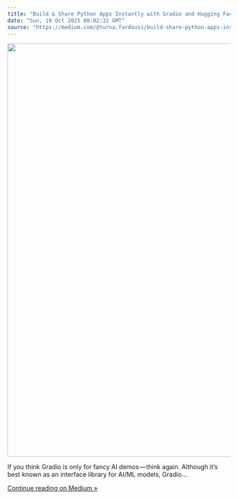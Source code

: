 ```yaml
---
title: "Build & Share Python Apps Instantly with Gradio and Hugging Face"
date: "Sun, 19 Oct 2025 00:02:32 GMT"
source: "https://medium.com/@turna.fardousi/build-share-python-apps-instantly-with-gradio-and-hugging-face-cb36d100d5e9?source=rss------python-5"
---
```


<div class="medium-feed-item"><p class="medium-feed-image"><a href="https://medium.com/@turna.fardousi/build-share-python-apps-instantly-with-gradio-and-hugging-face-cb36d100d5e9?source=rss------python-5"><img src="https://cdn-images-1.medium.com/max/932/1*7a9gs5XQqBiS380UMMZHtw.png" width="932" /></a></p><p class="medium-feed-snippet">If you think Gradio is only for fancy AI demos&#x200a;&#x2014;&#x200a;think again.
Although it&#x2019;s best known as an interface library for AI/ML models, Gradio&#x2026;</p><p class="medium-feed-link"><a href="https://medium.com/@turna.fardousi/build-share-python-apps-instantly-with-gradio-and-hugging-face-cb36d100d5e9?source=rss------python-5">Continue reading on Medium »</a></p></div>
